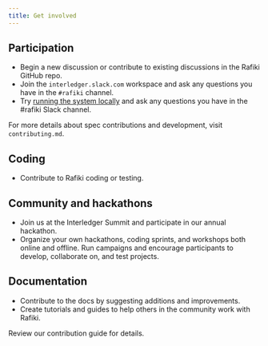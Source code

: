 ```yaml
---
title: Get involved
---
```



## Participation

- Begin a <LinkOut href="https://github.com/interledger/rafiki/discussions">new discussion or contribute to existing discussions</LinkOut> in the Rafiki GitHub repo.
- Join the <LinkOut href="https://interledger.slack.com">`interledger.slack.com`</LinkOut> workspace and ask any questions you have in the `#rafiki` channel.
- Try [running the system locally](/integration/deployment/playground/overview) and ask any questions you have in the #rafiki Slack channel.

For more details about spec contributions and development, visit <LinkOut href="https://github.com/interledger/rafiki/blob/main/.github/contributing.md">`contributing.md`</LinkOut>.

## Coding

- <LinkOut href='https://github.com/interledger/rafiki'>Contribute</LinkOut> to Rafiki
  coding or testing.

## Community and hackathons

- Join us at the <LinkOut href="https://interledger.org/summit">Interledger Summit</LinkOut> and participate in our annual hackathon.
- Organize your own hackathons, coding sprints, and workshops both online and offline. Run campaigns and encourage participants to develop, collaborate on, and test projects.

## Documentation

- Contribute to the docs by suggesting additions and improvements.
- Create tutorials and guides to help others in the community work with Rafiki.

Review our <LinkOut href="https://github.com/interledger/rafiki/blob/main/.github/contributing.md">contribution guide</LinkOut> for details.
